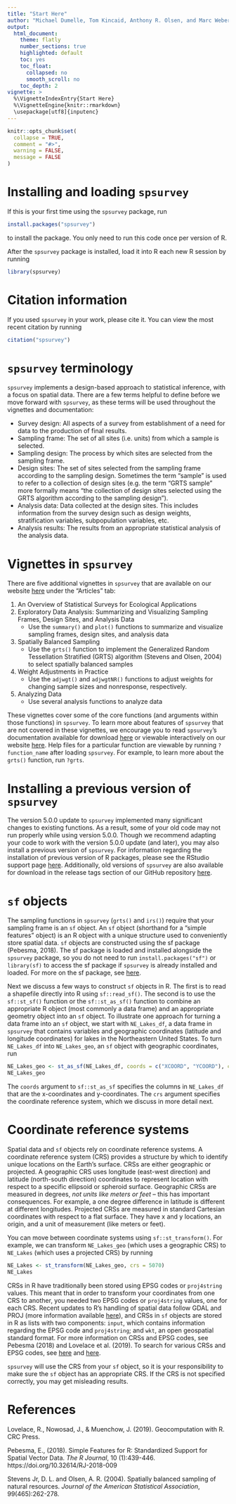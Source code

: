 ---
title: "Start Here"
author: "Michael Dumelle, Tom Kincaid, Anthony R. Olsen, and Marc Weber"
output: 
  html_document:
    theme: flatly
    number_sections: true
    highlighted: default 
    toc: yes
    toc_float:
      collapsed: no
      smooth_scroll: no
    toc_depth: 2
vignette: >
  %\VignetteIndexEntry{Start Here}
  %\VignetteEngine{knitr::rmarkdown}
  \usepackage[utf8]{inputenc}
---

```{r, include = FALSE}
knitr::opts_chunk$set(
  collapse = TRUE,
  comment = "#>", 
  warning = FALSE, 
  message = FALSE
)
```

# Installing and loading `spsurvey`

If this is your first time using the `spsurvey` package, run
```{r, eval = FALSE}
install.packages("spsurvey")
```
to install the package. You only need to run this code once per version of R.

After the `spsurvey` package is installed, load it into R each new R session by running
```{r setup}
library(spsurvey)
```

# Citation information

If you used `spsurvey` in your work, please cite it. You can view the most recent citation by running
```{r}
citation("spsurvey")
```

# `spsurvey` terminology

`spsurvey` implements a design-based approach to statistical inference, with a focus on spatial data. There are a few terms helpful to define before we move forward with `spsurvey`, as these terms will be used throughout the vignettes and documentation:

* Survey design: All aspects of a survey from establishment of a need for data to the production of final results.
* Sampling frame: The set of all sites (i.e. units) from which a sample is selected.
* Sampling design: The process by which sites are selected from the sampling frame.
* Design sites: The set of sites selected from the sampling frame according to the sampling design. Sometimes the term "sample" is used to refer to a collection of design sites (e.g. the term "GRTS sample" more formally means "the collection of design sites selected using the GRTS algorithm according to the sampling design").
* Analysis data: Data collected at the design sites. This includes information from the survey design such as design weights, stratification variables, subpopulation variables, etc.
* Analysis results: The results from an appropriate statistical analysis of the analysis data.

# Vignettes in `spsurvey`

There are five additional vignettes in ``spsurvey`` that are available on our website [here](https://usepa.github.io/spsurvey/) under the "Articles" tab:

1. An Overview of Statistical Surveys for Ecological Applications
2. Exploratory Data Analysis: Summarizing and Visualizing Sampling Frames, Design Sites, and Analysis Data
    * Use the `summary()` and `plot()` functions to summarize and visualize sampling frames, design sites, and analysis data
3. Spatially Balanced Sampling
    * Use the `grts()` function to implement the Generalized Random Tessellation Stratified (GRTS) algorithm (Stevens and Olsen, 2004) to select spatially balanced samples
4. Weight Adjustments in Practice
    * Use the `adjwgt()` and `adjwgtNR()` functions to adjust weights for changing sample sizes and nonresponse, respectively.
5. Analyzing Data
    * Use several analysis functions to analyze data

These vignettes cover some of the core functions (and arguments within those functions) in `spsurvey`. To learn more about features of `spsurvey` that are not covered in these vignettes, we encourage you to read `spsurvey`'s documentation available for download [here](https://cran.r-project.org/package=spsurvey) or viewable interactively on our website [here](https://usepa.github.io/spsurvey/). Help files for a particular function are viewable by running `?function_name` after loading `spsurvey`. For example, to learn more about the `grts()` function, run `?grts`.

# Installing a previous version of `spsurvey`

The version 5.0.0 update to `spsurvey` implemented many significant changes to existing functions. As a result, some of your old code may not run properly while using version 5.0.0. Though we recommend adapting your code to work with the version 5.0.0 update (and later), you may also install a previous version of `spsurvey`. For information regarding the installation of previous version of R packages, please see the RStudio support page [here](https://support.posit.co/hc/en-us/articles/219949047-Installing-older-versions-of-packages). Additionally, old versions of `spsurvey` are also available for download in the release tags section of our GitHub repository [here](https://github.com/USEPA/spsurvey/releases).

# `sf` objects

The sampling functions in `spsurvey` (`grts()` and `irs()`) require that your sampling frame is an `sf` object. An `sf` object (shorthand for a "simple features" object) is an R object with a unique structure used to conveniently store spatial data. `sf` objects are constructed using the sf package (Pebesma, 2018). The sf package is loaded and installed alongside the `spsurvey` package, so you do not need to run `install.packages("sf")` or `library(sf)` to access the sf package if `spsurvey` is already installed and loaded. For more on the sf package, see [here](https://cran.r-project.org/package=sf).

Next we discuss a few ways to construct `sf` objects in R. The first is to read a shapefile directly into R using `sf::read_sf()`. The second is to use the `sf::st_sf()` function or the `sf::st_as_sf()` function to combine an appropriate R object (most commonly a data frame) and an appropriate geometry object into an `sf` object. To illustrate one approach for turning a data frame into an `sf` object, we start with `NE_Lakes_df`, a data frame in `spsurvey` that contains variables and geographic coordinates (latitude and longitude coordinates) for lakes in the Northeastern United States. To turn `NE_Lakes_df` into `NE_Lakes_geo`, an `sf` object with geographic coordinates, run
```{r}
NE_Lakes_geo <- st_as_sf(NE_Lakes_df, coords = c("XCOORD", "YCOORD"), crs = 4326)
NE_Lakes_geo
```

The `coords` argument to `sf::st_as_sf` specifies the columns in `NE_Lakes_df` that are the x-coordinates and y-coordinates. The `crs` argument specifies the coordinate reference system, which we discuss in more detail next.


# Coordinate reference systems

Spatial data and `sf` objects rely on coordinate reference systems. A coordinate reference system (CRS) provides a structure by which to identify unique locations on the Earth's surface. CRSs are either geographic or projected. A geographic CRS uses longitude (east-west direction) and latitude (north-south direction) coordinates to represent location with respect to a specific ellipsoid or spheroid surface. Geographic CRSs are measured in degrees, *not units like meters or feet* -- this has important consequences. For example, a one degree difference in latitude is different at different longitudes. Projected CRSs are measured in standard Cartesian coordinates with respect to a flat surface. They have x and y locations, an origin, and a unit of measurement (like meters or feet).

You can move between coordinate systems using `sf::st_transform()`. For example, we can transform `NE_Lakes_geo` (which uses a geographic CRS) to `NE_Lakes` (which uses a projected CRS) by running
```{r}
NE_Lakes <- st_transform(NE_Lakes_geo, crs = 5070)
NE_Lakes
```

CRSs in R have traditionally been stored using EPSG codes or `proj4string` values. This meant that in order to transform your coordinates from one CRS to another, you needed two EPSG codes or `proj4string` values, one for each CRS. Recent updates to R's handling of spatial data follow GDAL and PROJ (more information available [here](https://r-spatial.org/r/2020/03/17/wkt.html)), and CRSs in `sf` objects are stored in R as lists with two components: `input`, which contains information regarding the EPSG code and `proj4string`; and `wkt`, an open geospatial standard format. For more information on CRSs and EPSG codes, see Pebesma (2018) and Lovelace et al. (2019). To search for various CRSs and EPSG codes, see [here](https://epsg.io/) and [here](https://spatialreference.org).

`spsurvey` will use the CRS from your `sf` object, so it is your responsibility to make sure the `sf` object has an appropriate CRS. If the CRS is not specified correctly, you may get misleading results.

# References

Lovelace, R., Nowosad, J., & Muenchow, J. (2019). Geocomputation with R. CRC Press.

Pebesma, E., (2018). Simple Features for R: Standardized Support for Spatial Vector Data. *The R Journal*, 10 (1):439-446. https://doi.org/10.32614/RJ-2018-009

Stevens Jr, D. L. and Olsen, A. R. (2004). Spatially balanced sampling of natural resources. *Journal of the American Statistical Association*, 99(465):262-278.
